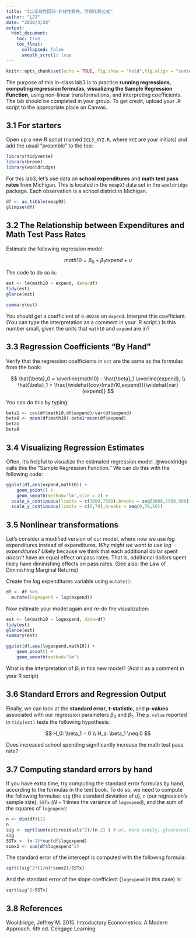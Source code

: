 ```yaml
---
title: "3二元线性回归-非线性转换、可视化和公式"
author: "LJJ"
date: "2020/3/28"
output: 
  html_document:
    toc: true
    toc_float:
      collapsed: false
      smooth_scroll: true
---
```


```r
knitr::opts_chunk$set(echo = TRUE, fig.show = "hold",fig.align = "center")
```

The purpose of this in-class lab3 is to practice **running regressions**, **computing regression formulas**, **visualizing the Sample Regression Function**, using non-linear transformations, and interpreting coefficients. The lab should be completed in your group. To get credit, upload your .R script to the appropriate place on Canvas. 

## 3.1 For starters

Open up a new R script (named `ICL3_XYZ.R`, where `XYZ` are your initials) and add the usual "preamble" to the top:

```r
library(tidyverse)
library(broom)
library(wooldridge)
```

For this lab3, let's use data on **school expenditures** and **math test pass rates** from Michigan. This is located in the `meap93`  data set in the `wooldridge` package. Each observation is a school district in Michigan.

```r
df <- as_tibble(meap93)
glimpse(df)
```

## 3.2 The Relationship between **Expenditures** and **Math Test Pass Rates**

Estimate the following regression model:

$$
math10 = \beta_0 + \beta_1 expend + u
$$

The code to do so is:

```r
est <- lm(math10 ~ expend, data=df)
tidy(est)
glance(est)
```

```r
summary(est)
```

You should get a coefficient of `0.00246` on `expend`. Interpret this coefficient. (You can type the interpretation as a comment in your .R script.) Is this number small, given the units that `math10` and `expend` are in?

## 3.3 Regression Coefficients "By Hand"

Verify that the regression coefficients in `est` are the same as the formulas from the book:

$$
\hat{\beta}_0 = \overline{math10} - \hat{\beta}_1 \overline{expend}, \\
\hat{\beta}_1 = \frac{\widehat{cov}(math10,expend)}{\widehat{var}(expend)}
$$

You can do this by typing:

```r
beta1 <- cov(df$math10,df$expend)/var(df$expend)
beta0 <- mean(df$math10)-beta1*mean(df$expend)
beta1
beta0
```

## 3.4 Visualizing Regression Estimates

Often, it's helpful to visualize the estimated regression model. @wooldridge calls this the "Sample Regression Function." We can do this with the following code:

```r
ggplot(df,aes(expend,math10)) +
    geom_point() +
    geom_smooth(method='lm',size = 2) +
  scale_x_continuous(limits = c(3000,7500),breaks = seq(3000,7500,500)) +
  scale_y_continuous(limits = c(0,70),breaks = seq(0,70,10))
```

## 3.5 Nonlinear transformations

Let's consider a modified version of our model, where now we use *log* expenditures instead of expenditures. *Why might we want to use log expenditures?* Likely because we think that each additional dollar spent *doesn't* have an equal effect on pass rates. That is, additional dollars spent likely have diminishing effects on pass rates. (See also: the Law of Diminishing Marginal Returns)

Create the log expenditures variable using `mutate()`:

```r
df <- df %>% 
  mutate(logexpend = log(expend))
```

Now estimate your model again and re-do the visualization:

```r
est <- lm(math10 ~ logexpend, data=df)
tidy(est)
glance(est)
summary(est)
```

```r
ggplot(df,aes(logexpend,math10)) +
    geom_point() +
    geom_smooth(method='lm')
```

What is the interpretation of $\beta_1$ in this new model? (Add it as a comment in your R script)

## 3.6 Standard Errors and Regression Output

Finally, we can look at the **standard error**, **t-statistic**, and **p-values** associated with our regression parameters $\beta_0$ and $\beta_1$. The `p.value` reported in `tidy(est)` tests the following hypothesis:

$$
H_0: \beta_1 = 0 \\
H_a: \beta_1 \neq 0
$$

Does increased school spending significantly increase the math test pass rate?

## 3.7 Computing standard errors by hand

If you have extra time, try computing the standard error formulas by hand, according to the formulas in the text book. To do so, we need to compute the following formulas: `sig` (the standard deviation of $u$), `n` (our regression's sample size), `SSTx` ($N-1$ times the variance of `logexpend`), and the sum of the squares of `logexpend`:

```r
n <- dim(df)[1]
n
sig <- sqrt(sum(est$residuals^2)/(n-2) ) # or, more simply, glance(est)$sigma
sig
SSTx <- (n-1)*var(df$logexpend)
sumx2 <- sum(df$logexpend^2)
```

The standard error of the intercept is computed with the following formula:

```r
sqrt((sig^2*(1/n)*sumx2)/SSTx)
```

And the standard error of the slope coefficient (`logexpend` in this case) is:

```r
sqrt(sig^2/SSTx)
```

## 3.8 References

Wooldridge, Jeffrey M. 2015. Introductory Econometrics: A Modern Approach. 6th ed. Cengage Learning.